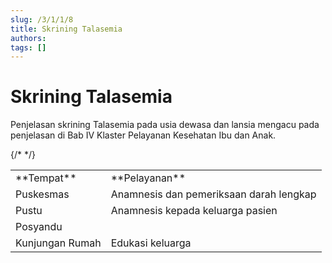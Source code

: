 ```yaml
---
slug: /3/1/1/8
title: Skrining Talasemia
authors: 
tags: []
---
```

# Skrining Talasemia
Penjelasan skrining Talasemia pada usia dewasa dan lansia mengacu pada penjelasan di Bab IV Klaster Pelayanan Kesehatan Ibu dan Anak.
<table>
  <tr>
    <td>**Tempat**</td>
    <td>**Pelayanan**</td>
  </tr>
  <tr>
    <td>Puskesmas</td>
    <td>Anamnesis dan pemeriksaan darah lengkap</td>
  </tr>
  <tr>
    <td>Pustu</td>
    <td>Anamnesis kepada keluarga pasien</td>
  </tr>
  {/* <tr>
    <td>Posyandu</td>
    <td></td>
  </tr> */}
  <tr>
    <td>Kunjungan Rumah</td>
    <td>Edukasi keluarga</td>
  </tr>
</table>

